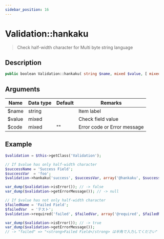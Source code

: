 ```yaml
---
sidebar_position: 16
---
```


# Validation::hankaku

> Check half-width character for Multi byte string language

## Description

```php
public boolean Validation::hankaku( string $name, mixed $value, [ mixed $code = '' ] )
```

## Arguments

| Name   | Data type | Default | Remarks                     |
| ------ | --------- | ------- | --------------------------- |
| $name  | string    |         | Item label                  |
| $value | mixed     |         | Check field value           |
| $code  | mixed     | ""      | Error code or Error message |

## Example

```php title="Controller"
$validation = $this->getClass('Validation');

// If $value has only half-width character
$successName = 'Success Field';
$successVar  = 'foo';
$validation->hankaku('success', $successVar, array('@hankaku', $successName));

var_dump($validation->isError()); // -> false
var_dump($validation->getErrorMessage()); // -> null

// If $value has not only half-width character
$failedName = 'Failed Field';
$failedVar  = 'テスト';
$validation->required('failed', $failedVar, array('@required', $failedName));

var_dump($validation->isError()); // -> true
var_dump($validation->getErrorMessage());
// -> "failed" => "<strong>Failed Field</strong> は半角で入力してください"
```
